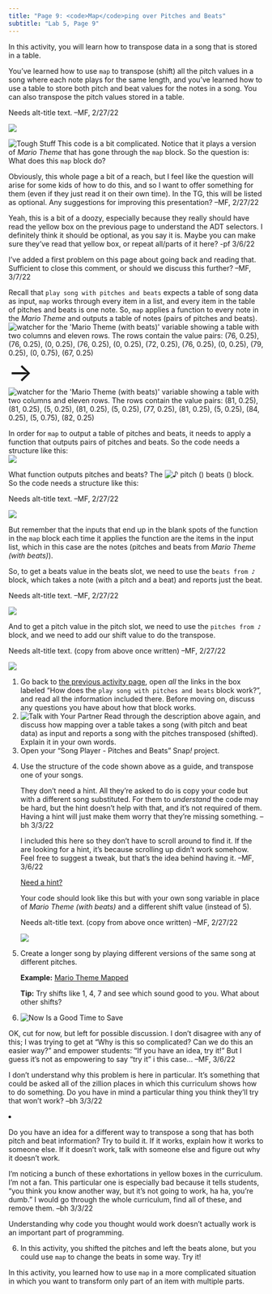 ```yaml
---
title: "Page 9: <code>Map</code>ping over Pitches and Beats"
subtitle: "Lab 5, Page 9"
---
```


::: learn
In this activity, you will learn how to transpose data in a song that is stored in a table.
:::

<p>

You've learned how to use <code>map</code> to transpose (shift) all the pitch values in a song where each note plays for the same length, and you've learned how to use a table to store both pitch and beat values for the notes in a song. You can also transpose the pitch values stored in a table.<br />

::: comment
Needs alt-title text. --MF, 2/27/22
:::

<img src="/img/U2/lab01/play-song-beats-mario-transposed.png" class="indent"/>

</p>

<p><img src="/img/icons/tough-stuff.png" title="Tough Stuff" alt="Tough Stuff" class="imageRight"/> This code is a bit complicated. Notice that it plays a version of <var>Mario Theme</var> that has gone through the <code>map</code> block. So the question is: What does this <code>map</code> block do?</p>

::: todo
<p>Obviously, this whole page a bit of a reach, but I feel like the question will arise for some kids of how to do this, and so I want to offer something for them (even if they just read it on their own time). In the TG, this will be listed as optional. Any suggestions for improving this presentation? --MF, 2/27/22</p>

<p>Yeah, this is a bit of a doozy, especially because they really should have read the yellow box on the previous page to understand the ADT selectors. I definitely think it should be optional, as you say it is. Maybe you can make sure they've read that yellow box, or repeat all/parts of it here? -pf 3/6/22</p>

<p>I've added a first problem on this page about going back and reading that. Sufficient to close this comment, or should we discuss this further? --MF, 3/7/22</p>
:::

<p style="clear: right;">

Recall that <code>play song with pitches and beats</code> expects a table of song data as input, <code>map</code> works through every item in a list, and every item in the table of pitches and beats is one note. So, <code>map</code> applies a function to every note in the <var>Mario Theme</var> and outputs a table of notes (pairs of pitches and beats).<br /> <img src="/img/U2/lab01/mario-beats-watcher.png" title="watcher for the &apos;Mario Theme (with beats)&apos; variable showing a table with two columns and eleven rows. The rows contain the value pairs: (76, 0.25), (76, 0.25), (0, 0.25), (76, 0.25), (0, 0.25), (72, 0.25), (76, 0.25), (0, 0.25), (79, 0.25), (0, 0.75), (67, 0.25)" alt="watcher for the &apos;Mario Theme (with beats)&apos; variable showing a table with two columns and eleven rows. The rows contain the value pairs: (76, 0.25), (76, 0.25), (0, 0.25), (76, 0.25), (0, 0.25), (72, 0.25), (76, 0.25), (0, 0.25), (79, 0.25), (0, 0.75), (67, 0.25)" class="indent noshadow"/> [→]{style="font-size:50px;"} <img src="/img/U2/lab01/mario-beats-watcher-transposed.png" title="watcher for the &apos;Mario Theme (with beats)&apos; variable showing a table with two columns and eleven rows. The rows contain the value pairs: (81, 0.25), (81, 0.25), (5, 0.25), (81, 0.25), (5, 0.25), (77, 0.25), (81, 0.25), (5, 0.25), (84, 0.25), (5, 0.75), (82, 0.25)" alt="watcher for the &apos;Mario Theme (with beats)&apos; variable showing a table with two columns and eleven rows. The rows contain the value pairs: (81, 0.25), (81, 0.25), (5, 0.25), (81, 0.25), (5, 0.25), (77, 0.25), (81, 0.25), (5, 0.25), (84, 0.25), (5, 0.75), (82, 0.25)" class="noshadow"/>

</p>

<p>In order for <code>map</code> to output a table of pitches and beats, it needs to apply a function that outputs pairs of pitches and beats. So the code needs a structure like this:<br /> <img src="/img/U2/lab01/play-song-beats-mario-map01.png" class="indent"/></p>

<p>

What function outputs pitches and beats? The <img src="/img/U2/lab01/note-pitch-beats.png" title="♪ pitch () beats ()" alt="♪ pitch () beats ()" class="inline nopadtb"/> block. So the code needs a structure like this:<br />

::: comment
Needs alt-title text. --MF, 2/27/22
:::

<img src="/img/U2/lab01/play-song-beats-mario-map02.png" class="indent"/>

</p>

<p>But remember that the inputs that end up in the blank spots of the function in the <code>map</code> block each time it applies the function are the items in the input list, which in this case are the notes (pitches and beats from <var>Mario Theme (with beats)</var>).</p>

<p>

So, to get a beats value in the beats slot, we need to use the <code>beats from ♪</code> block, which takes a note (with a pitch and a beat) and reports just the beat.<br />

::: comment
Needs alt-title text. --MF, 2/27/22
:::

<img src="/img/U2/lab01/play-song-beats-mario-map03.png" class="indent"/>

</p>

<p>

And to get a pitch value in the pitch slot, we need to use the <code>pitches from ♪</code> block, and we need to add our shift value to do the transpose.<br />

::: comment
Needs alt-title text. (copy from above once written) --MF, 2/27/22
:::

<img src="/img/U2/lab01/play-song-beats-mario-transposed.png" class="indent"/>

</p>

::: forYouToDo
<ol>

<li>Go back to <a href="/lab-5/08-pitch-beat.html" title="the previous activity page">the previous activity page</a>, open <em>all</em> the links in the box labeled "How does the <code>play song with pitches and beats</code> block work?", and read all the information included there. Before moving on, discuss any questions you have about how that block works.</li>

<li><img src="/img/icons/talk-with-your-partner.png" title="Talk with Your Partner" alt="Talk with Your Partner" class="imageRight"/> Read through the description above again, and discuss how mapping over a table takes a song (with pitch and beat data) as input and reports a song with the pitches transposed (shifted). Explain it in your own words.</li>

<li>Open your "Song Player - Pitches and Beats" Snap<em>!</em> project.</li>

<li>

Use the structure of the code shown above as a guide, and transpose one of your songs.

::: endnote
::: commentBig
<p>They don't need a hint. All they're asked to do is copy your code but with a different song substituted. For them to <em>understand</em> the code may be hard, but the hint doesn't help with that, and it's not required of them. Having a hint will just make them worry that they're missing something. --bh 3/3/22</p>

<p>I included this here so they don't have to scroll around to find it. If the are looking for a hint, it's because scrolling up didn't work somehow. Feel free to suggest a tweak, but that's the idea behind having it. --MF, 3/6/22</p>
:::

<p><a href="#hint-transpose" data-toggle="collapse" title="Need a hint about how to transpose one of your songs?">Need a hint?</a></p>

::: {#hint-transpose .collapse}
<p>

Your code should look like this but with your own song variable in place of <var>Mario Theme (with beats)</var> and a different shift value (instead of 5).<br />

::: comment
Needs alt-title text. (copy from above once written) --MF, 2/27/22
:::

<img src="/img/U2/lab01/play-song-beats-mario-transposed.png" class="indent"/>

</p>
:::
:::

</li>

<li>

Create a longer song by playing different versions of the same song at different pitches.

::: endnote
<p><strong>Example:</strong> <a class="js-run snap-project" href="/prog/lab-5/sample-song-player-mario-map.xml" title="Sample Song Player: Mario Theme Mapped- Snap! project" target="_blank">Mario Theme Mapped</a></p>

<p><strong>Tip:</strong> Try shifts like 1, 4, 7 and see which sound good to you. What about other shifts?</p>
:::

</li>

<li><img src="/img/icons/save-now.png" title="Now Is a Good Time to Save" alt="Now Is a Good Time to Save" class="inline"/></li>

</ol>
:::

::: {.ifTime .show}
::: todo
<p>OK, cut for now, but left for possible discussion. I don't disagree with any of this; I was trying to get at "Why is this so complicated? Can we do this an easier way?" and empower students: "If you have an idea, try it!" But I guess it's not as empowering to say "try it" i this case... --MF, 3/6/22</p>

::: todo
I don't understand why this problem is here in particular. It's something that could be asked all of the zillion places in which this curriculum shows how to do something. Do you have in mind a particular thing you think they'll try that won't work? --bh 3/3/22
:::

<li>

Do you have an idea for a different way to transpose a song that has both pitch and beat information? Try to build it. If it works, explain how it works to someone else. If it doesn't work, talk with someone else and figure out why it doesn't work.

::: endnote
::: todo
I'm noticing a bunch of these exhortations in yellow boxes in the curriculum. I'm not a fan. This particular one is especially bad because it tells students, "you think you know another way, but it's not going to work, ha ha, you're dumb." I would go through the whole curriculum, find all of these, and remove them. --bh 3/3/22
:::

Understanding why code you thought would work doesn't actually work is an important part of programming.
:::

</li>
:::

<ol start="6">

<li>In this activity, you shifted the pitches and left the beats alone, but you could use <code>map</code> to change the beats in some way. Try it!</li>

</ol>
:::

::: learn
In this activity, you learned how to use <code>map</code> in a more complicated situation in which you want to transform only part of an item with multiple parts.
:::
